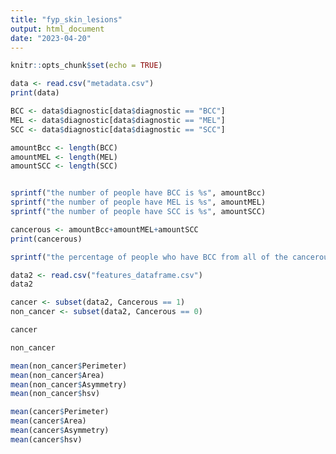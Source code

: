 ```yaml
---
title: "fyp_skin_lesions"
output: html_document
date: "2023-04-20"
---
```


```r
knitr::opts_chunk$set(echo = TRUE)
```
```r
data <- read.csv("metadata.csv")
print(data)
```
```r
BCC <- data$diagnostic[data$diagnostic == "BCC"]
MEL <- data$diagnostic[data$diagnostic == "MEL"]
SCC <- data$diagnostic[data$diagnostic == "SCC"]

amountBcc <- length(BCC)
amountMEL <- length(MEL)
amountSCC <- length(SCC)


sprintf("the number of people have BCC is %s", amountBcc)
sprintf("the number of people have MEL is %s", amountMEL)
sprintf("the number of people have SCC is %s", amountSCC)

cancerous <- amountBcc+amountMEL+amountSCC
print(cancerous)

sprintf("the percentage of people who have BCC from all of the cancerous diagnostics is %s", (amountBcc/cancerous)*100)

```
```r
data2 <- read.csv("features_dataframe.csv")
data2
```

```r
cancer <- subset(data2, Cancerous == 1)
non_cancer <- subset(data2, Cancerous == 0)
```

```r
cancer
```
```r
non_cancer
```

```r
mean(non_cancer$Perimeter)
mean(non_cancer$Area)
mean(non_cancer$Asymmetry)
mean(non_cancer$hsv)
```
```r
mean(cancer$Perimeter)
mean(cancer$Area)
mean(cancer$Asymmetry)
mean(cancer$hsv)
```

